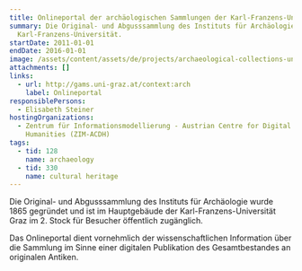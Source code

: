 ```yaml
---
title: Onlineportal der archäologischen Sammlungen der Karl-Franzens-Universität Graz
summary: Die Original- und Abgusssammlung des Instituts für Archäologie der
  Karl-Franzens-Universität.
startDate: 2011-01-01
endDate: 2016-01-01
image: /assets/content/assets/de/projects/archaeological-collections-university-graz/arch.jpg
attachments: []
links:
  - url: http://gams.uni-graz.at/context:arch
    label: Onlineportal
responsiblePersons:
  - Elisabeth Steiner
hostingOrganizations:
  - Zentrum für Informationsmodellierung - Austrian Centre for Digital
    Humanities (ZIM-ACDH)
tags:
  - tid: 128
    name: archaeology
  - tid: 330
    name: cultural heritage
---
```

Die Original- und Abgusssammlung des Instituts für Archäologie wurde 1865 gegründet und ist im Hauptgebäude der Karl-Franzens-Universität Graz im 2. Stock für Besucher öffentlich zugänglich.

Das Onlineportal dient vornehmlich der wissenschaftlichen Information über die Sammlung im Sinne einer digitalen Publikation des Gesamtbestandes an originalen Antiken.

